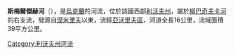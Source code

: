 '''斯梅爾傑赫河'''（{{lang-uk|Смердех}}），是[[烏克蘭|烏克蘭]]的河流，位於該國西部[[利沃夫州|利沃夫州]]，屬於[[柳巴奇夫卡河|柳巴奇夫卡河]]的右支流，發源自[[涅米里夫|涅米里夫]]以東，流經[[亞沃里夫區|亞沃里夫區]]，河道全長16公里，流域面積39平方公里。

{{DEFAULTSORT:Смердех}}
[[Category:利沃夫州河流|Category:利沃夫州河流]]


{{Ukraine-river-stub}}